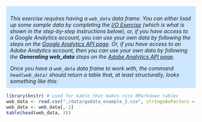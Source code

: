 <div style= "background-color: #cce6ff; font-style: italic; padding: 10px 10px 10px 10px;">
This exercise requires having a `web_data` data frame. You can either load up some sample data by completing the [I/O Exercise](exercise2-io.html) (which is what is shown in the step-by-step instructions below), or, if you have access to a Google Analytics account, you can use your own data by following the steps on the [Google Analytics API page](api-google-analytics.html). _Or_, if you have access to an Adobe Analytics account, then you can use your own data by following the **Generating web_data** steps on the [Adobe Analytics API page](api-adobe-analytics.html#generating_web_data).

Once you have a `web_data` data frame to work with, the command `head(web_data)` should return a table that, at least structurally, looks something like this:</div>

```r
library(knitr) # used for kable that makes nice RMarkdown tables
web_data <- read.csv("./data/gadata_example_2.csv", stringsAsFactors = FALSE)
web_data <- web_data[,-1]
kable(head(web_data, 3))
```